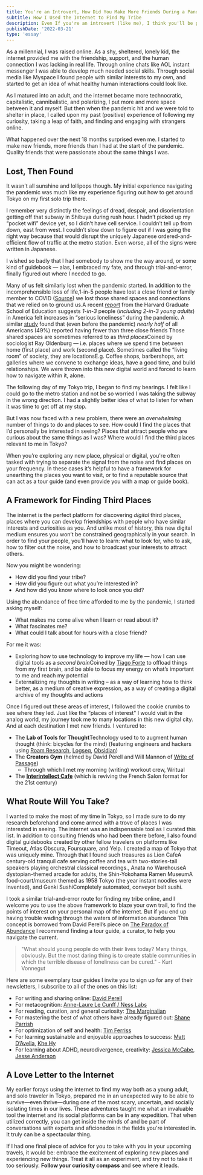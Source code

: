 ```yaml
---
title: You're an Introvert, How Did You Make More Friends During a Pandemic?
subtitle: How I Used the Internet to Find My Tribe
description: Even If you're an introvert (like me), I think you'll be pleasantly surprised to find out that it's quite easy to connect, interact, and nurture relationships with people (on the internet) who share the same passions and curiosities as you. You just need to know where to look.
publishDate: '2022-03-21'
type: 'essay'
---
```


As a millennial, I was raised online. As a shy, sheltered, lonely kid, the internet provided me with the friendship, support, and the human connection I was lacking in real life. Through online chats like AOL instant messenger I was able to develop much needed social skills. Through social media like Myspace I found people with similar interests to my own, and started to get an idea of what healthy human interactions could look like.

As I matured into an adult, and the internet became more technocratic, capitalistic, cannibalistic, and polarizing, I put more and more space between it and myself. But then when the pandemic hit and we were told to shelter in place, I called upon my past (positive) experience of following my curiosity, taking a leap of faith, and finding and engaging with strangers online.

What happened over the next 18 months surprised even me. I started to make new friends, more friends than I had at the start of the pandemic. Quality friends that were passionate about the same things I was.

## Lost, Then Found

It wasn't all sunshine and lollipops though. My initial experience navigating the pandemic was much like my experience figuring out how to get around Tokyo on my first solo trip there.

I remember very distinctly the feelings of dread, despair, and disorientation getting off that subway in Shibuya during rush hour. I hadn’t picked up my “pocket wifi” device yet, so I didn’t have cell service. I couldn’t tell up from down, east from west. I couldn’t slow down to figure out if I was going the right way because that would disrupt the uniquely Japanese ordered-and-efficient flow of traffic at the metro station. Even worse, all of the signs were written in Japanese.

<MainColumn image='/images/yamanote-line.jpg' height={432} width ={700} />

I wished so badly that I had somebody to show me the way around, or some kind of guidebook — alas, I embraced my fate, and through trial-and-error, finally figured out where I needed to go.

Many of us felt similarly lost when the pandemic started. In addition to the incomprehensible loss of life,<SideNote id="lives-lost">1-in-5 people have lost a close friend or family member to COVID ([Source](https://www.nytimes.com/2021/12/23/opinion/covid-pandemic-grief.html))</SideNote> we lost those shared spaces and connections that we relied on to ground us.<SideNote id="loneliness">A recent [report](https://mcc.gse.harvard.edu/reports/loneliness-in-america) from the Harvard Graduate School of Education suggests _1-in-3_ people (_including 2-in-3 young adults_) in America felt increases in “serious loneliness” during the pandemic. A similar [study](https://www.americansurveycenter.org/research/the-state-of-american-friendship-change-challenges-and-loss/) found that (even before the pandemic) _nearly half_ of all Americans (49%) reported having fewer than three close friends</SideNote> Those shared spaces are sometimes referred to as _third places_<SideNote id="third-places">Coined by sociologist Ray Oldenburg</SideNote> — i.e. places where we spend time between home (first place) and work (second place). Sometimes called the “living room” of society, they are locations<SideNote id="tp-locations">E.g. Coffee shops, barbershops, art galleries</SideNote> where we convene to exchange ideas, have a good time, and build relationships. We were thrown into this new digital world and forced to learn how to navigate within it, alone.

The following day of my Tokyo trip, I began to find my bearings. I felt like I could go to the metro station and not be so worried I was taking the subway in the wrong direction. I had a slightly better idea of what to listen for when it was time to get off at my stop.

But I was now faced with a new problem, there were an _overwhelming_ number of things to do and places to see. How could I find the places that I’d personally be interested in seeing? Places that attract people who are curious about the same things as I was? Where would I find the third places relevant to me in Tokyo?

When you’re exploring any new place, physical or digital, you're often tasked with trying to separate the signal from the noise and find places on your frequency. In these cases it’s helpful to have a framework for unearthing the places you want to visit, or to find a reputable source that can act as a tour guide (and even provide you with a map or guide book).

## A Framework for Finding Third Places

The internet is the perfect platform for discovering _digital_ third places, places where you can develop friendships with people who have similar interests and curiosities as you. And unlike most of history, this new digital medium ensures you won’t be constrained geographically in your search. In order to find your people, you’ll have to learn: what to look for, who to ask, how to filter out the noise, and how to broadcast your interests to attract others.

Now you might be wondering:
- How did you find your tribe?
- How did you figure out what you’re interested in?
- And how did you know where to look once you did?

Using the abundance of free time afforded to me by the pandemic, I started asking myself:
- What makes me come alive when I learn or read about it?
- What fascinates me?
- What could I talk about for hours with a close friend?

For me it was:
- Exploring how to use technology to improve my life — how I can use digital tools as a _second brain_<SideNote id="second-brain">Coined by [Tiago Forte](https://fortelabs.co/)</SideNote> to offload things from my first brain, and be able to focus my energy on what’s important to me and reach my potential
- Externalizing my thoughts in writing – as a way of learning how to think better, as a medium of creative expression, as a way of creating a digital archive of my thoughts and actions

Once I figured out these areas of interest, I followed the cookie crumbs to see where they led. Just like the “places of interest" I would visit in the analog world, my journey took me to many locations in this new digital city. And at each destination I met new friends. I ventured to:

<MarginFigure id="ii-cafe" image="/images/interintellect-salon.jpg" height={919} width={1600} noWrapper={false} />

- The **Lab of Tools for Thought**<SideNote id="tft">Technology used to to augment human thought (think: bicycles for the mind)</SideNote> (featuring engineers and hackers using [Roam Research](https://twitter.com/RoamResearch), [Logseq](https://logseq.com/), [Obsidian](https://obsidian.md/))
- The **Creators Gym** (helmed by David Perell and Will Mannon of [Write of Passage](https://writeofpassage.school/))
  - Through which I met my morning (writing) workout crew, Writual
- The **[Interintellect Cafe](https://interintellect.com/)** (which is reviving the French Salon format for the 21st century)

## What Route Will You Take?

I wanted to make the most of my time in Tokyo, so I made sure to do my research beforehand and come armed with a trove of places I was interested in seeing.<MarginFigure id="tokyo-map" image="/images/tokyo-poi-map.jpg" height={498} width={1200} noWrapper={true} /> The internet was an indispensable tool as I curated this list. In addition to consulting friends who had been there before, I also found digital guidebooks created by other fellow travelers on platforms like Timeout, Atlas Obscura, Foursquare, and Yelp. I created a map of Tokyo that was uniquely mine.  Through that I found such treasures as Lion Cafe<SideNote id="lion-cafe">A century-old tranquil cafe serving coffee and tea with two-stories-tall speakers playing orchestral classical recordings.</SideNote>, Anata no Warehouse<SideNote id="anata">A dystopian-themed arcade for adults</SideNote>, the Shin-Yokohama Ramen Museum<SideNote id="ramen">A food-court/museum themed as 1958 Tokyo (the year instant noodles were invented)</SideNote>, and Genki Sushi<SideNote id="genki">Completely automated, conveyor belt sushi</SideNote>.

<MainColumn image='/images/japan-collage.jpg' height={1268} width ={1200} />

I took a similar trial-and-error route for finding my tribe online, and I welcome you to use the above framework to blaze your own trail, to find the points of interest on your personal map of the internet. But if you end up having trouble wading through the waters of information abundance<SideNote id="info-abundance"> This concept is borrowed from David Perell’s piece on [The Paradox of Abundance](https://twitter.com/david_perell/status/1478463462485344261)</SideNote> I recommend finding a tour guide, a curator, to help you navigate the current.

> "What should young people do with their lives today? Many things, obviously. But the most daring thing is to create stable communities in which the terrible disease of loneliness can be cured." - Kurt Vonnegut

Here are some exemplary tour guides<SideNote id="tour-guides"> I invite you to sign up for any of their newsletters, I subscribe to all of the ones on this list</SideNote>:
- For writing and sharing online: [David Perell](https://perell.com/about/)
- For metacognition: [Anne-Laure Le Cunff / Ness Labs](https://nesslabs.com/)
- For reading, curation, and general curiosity: [The Marginalian](https://www.themarginalian.org/about/)
- For mastering the best of what others have already figured out: [Shane Parrish](https://fs.blog/start/#brainfood)
- For optimization of self and health: [Tim Ferriss](https://tim.blog/about/)
- For learning sustainable and enjoyable approaches to success: [Matt D’Avella](https://slowgrowth.com/philosophy/), [Khe Hy](https://radreads.co/)
- For learning about ADHD, neurodivergence, creativity: [Jessica McCabe](https://www.youtube.com/channel/UC-nPM1_kSZf91ZGkcgy_95Q), [Jesse Anderson](https://twitter.com/jessejanderson)

## A Love Letter to the Internet

My earlier forays using the internet to find my way both as a young adult, and solo traveler in Tokyo, prepared me in an unexpected way to be able to survive—even thrive—during one of the most scary, uncertain, and socially isolating times in our lives. These adventures taught me what an invaluable tool the internet and its social platforms can be in any expedition. That when utilized correctly, you can get inside the minds of and be part of conversations with experts and aficionados in the fields you're interested in. It truly can be a spectacular thing.

If I had one final piece of advice for you to take with you in your upcoming travels, it would be: embrace the excitement of exploring new places and experiencing new things. Treat it all as an experiment, and try not to take it too seriously. **Follow your curiosity compass** and see where it leads.